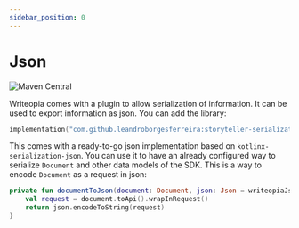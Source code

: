 ```yaml
---
sidebar_position: 0
---
```


# Json

![Maven Central](https://img.shields.io/maven-central/v/com.github.leandroborgesferreira/storyteller)

Writeopia comes with a plugin to allow serialization of information. It can be used to export information as json. You can add the library:

```kotlin
implementation("com.github.leandroborgesferreira:storyteller-serialization:[version]")
```

This comes with a ready-to-go json implementation based on `kotlinx-serialization-json`. You can use it to have an already configured way to serialize `Document` and other data models of the SDK.
This is a way to encode `Document` as a request in json:

```kotlin
private fun documentToJson(document: Document, json: Json = writeopiaJson): String {
    val request = document.toApi().wrapInRequest()
    return json.encodeToString(request)
}
```